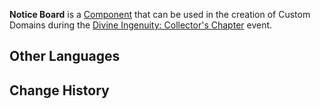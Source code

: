 {{About|the component from [[Divine Ingenuity: Collector's Chapter]]|information about interactable bulletin boards in the open world|Bulletin Board}}
{{Component Infobox
|id          = 3015
|image       = Item Notice Board.png
|load        = 3
|event       = Divine Ingenuity: Collector's Chapter
|description = An artificed board designed to store notes. One can view the information posted on the board after it is set up, and can configure the information that will be displayed by interacting with it.
|placement   = Placeable Only on Ground
|category    = Mechanisms
|size        = 1 × 1 × 2
|limit       = 20
}}
'''Notice Board''' is a [[Component]] that can be used in the creation of Custom Domains during the [[Divine Ingenuity/2023-06-08|Divine Ingenuity: Collector's Chapter]] event.

==Other Languages==
{{Other Languages|default_hidden=1
|en      = Notice Board
|zhs     = 示意牌
|zhs_rm  = Shìyì-pái
|zht     = 告示牌
|zht_rm  = Gàoshì-pái
|ja      = 案内板
|ja_rm   = Annai-ban
|ko      = 안내판
|es      = Cartel informativo
|fr      = Tableau d'indices
|ru      = Информационный стенд
|th      = ป้ายแจ้งเตือน
|th_rm   = 
|vi      = Bảng Gợi Ý
|de      = Hinweisbrett
|id      = Papan Isyarat
|pt      = Placa de Avisos
|tr      = Bildiri Panosu
|it      = Bacheca
}}

==Change History==
{{Change History|3.7}}